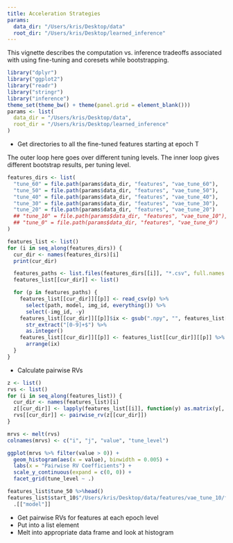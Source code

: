 ```yaml
---
title: Acceleration Strategies
params:
  data_dir: "/Users/kris/Desktop/data"
  root_dir: "/Users/kris/Desktop/learned_inference"
---
```


This vignette describes the computation vs. inference tradeoffs associated with
using fine-tuning and coresets while bootstrapping.

```r
library("dplyr")
library("ggplot2")
library("readr")
library("stringr")
library("inference")
theme_set(theme_bw() + theme(panel.grid = element_blank()))
params <- list(
  data_dir = "/Users/kris/Desktop/data",
  root_dir = "/Users/kris/Desktop/learned_inference"
)
```

* Get directories to all the fine-tuned features starting at epoch T

The outer loop here goes over different tuning levels. The inner loop gives
different bootstrap results, per tuning level.

```r
features_dirs <- list(
  "tune_60" = file.path(params$data_dir, "features", "vae_tune_60"),
  "tune_50" = file.path(params$data_dir, "features", "vae_tune_50"),
  "tune_40" = file.path(params$data_dir, "features", "vae_tune_40"),
  "tune_30" = file.path(params$data_dir, "features", "vae_tune_30"),
  "tune_20" = file.path(params$data_dir, "features", "vae_tune_20")
  ## "tune_10" = file.path(params$data_dir, "features", "vae_tune_10"),
  ## "tune_0" = file.path(params$data_dir, "features", "vae_tune_0")
)

features_list <- list()
for (i in seq_along(features_dirs)) {
  cur_dir <- names(features_dirs)[i]
  print(cur_dir)

  features_paths <- list.files(features_dirs[[i]], "*.csv", full.names = TRUE)
  features_list[[cur_dir]] <- list()

  for (p in features_paths) {
    features_list[[cur_dir]][[p]] <- read_csv(p) %>%
      select(path, model, img_id, everything()) %>%
      select(-img_id, -y)
    features_list[[cur_dir]][[p]]$ix <- gsub(".npy", "", features_list[[cur_dir]][[p]]$path) %>%
      str_extract("[0-9]+$") %>%
      as.integer()
    features_list[[cur_dir]][[p]] <- features_list[[cur_dir]][[p]] %>%
      arrange(ix)
  }
}
```

* Calculate pairwise RVs

```r
z <- list()
rvs <- list()
for (i in seq_along(features_list)) {
  cur_dir <- names(features_list)[i]
  z[[cur_dir]] <- lapply(features_list[[i]], function(y) as.matrix(y[, 4:67]))
  rvs[[cur_dir]] <- pairwise_rv(z[[cur_dir]])
}

mrvs <- melt(rvs)
colnames(mrvs) <- c("i", "j", "value", "tune_level")

ggplot(mrvs %>% filter(value > 0)) +
  geom_histogram(aes(x = value), binwidth = 0.005) +
  labs(x = "Pairwise RV Coefficients") +
  scale_y_continuous(expand = c(0, 0)) +
  facet_grid(tune_level ~ .)

features_list$tune_50 %>%head()
features_list$start_10$"/Users/kris/Desktop/data/features/vae_tune_10/features_None.csv" %>%
  .[["model"]]
```

* Get pairwise RVs for features at each epoch level
* Put into a list element
* Melt into appropriate data frame and look at histogram
